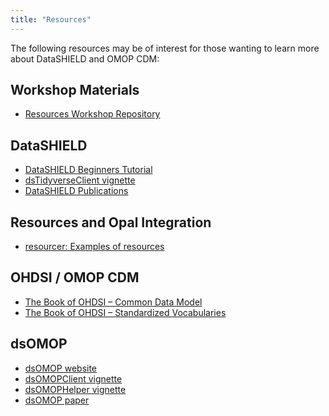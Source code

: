 ```yaml
---
title: "Resources"
---
```


The following resources may be of interest for those wanting to learn more about DataSHIELD and OMOP CDM:

## Workshop Materials

- [Resources Workshop Repository](https://github.com/obiba/resources-workshop)

## DataSHIELD

- [DataSHIELD Beginners Tutorial](https://data2knowledge.atlassian.net/wiki/spaces/DSDEV/pages/931069953/Beginners+Tutorial+DataSHIELD+v6.1)
- [dsTidyverseClient vignette](https://cran.r-project.org/web/packages/dsTidyverseClient/vignettes/dstidyverse.html)
- [DataSHIELD Publications](https://papers.datashield.org)

## Resources and Opal Integration

- [resourcer: Examples of resources](https://isglobal-brge.github.io/resource_bookdown/resourcer.html#examples-of-resources)

## OHDSI / OMOP CDM

- [The Book of OHDSI – Common Data Model](https://ohdsi.github.io/TheBookOfOhdsi/CommonDataModel.html)
- [The Book of OHDSI – Standardized Vocabularies](https://ohdsi.github.io/TheBookOfOhdsi/StandardizedVocabularies.html)

## dsOMOP

- [dsOMOP website](https://isglobal-brge.github.io/dsOMOP/)
- [dsOMOPClient vignette](https://isglobal-brge.github.io/dsOMOPClient/)
- [dsOMOPHelper vignette](https://isglobal-brge.github.io/dsOMOPHelper/)
- [dsOMOP paper](https://doi.org/10.1093/bioinformatics/btaf286)
